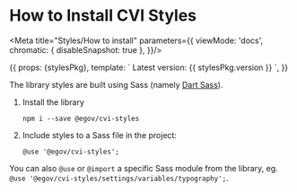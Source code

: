 
# How to Install CVI Styles

<Meta title="Styles/How to install" parameters={{
  viewMode: 'docs',
  chromatic: { disableSnapshot: true },
}}/>

<Story name="How to install">
  {{
    props: {stylesPkg},
    template: `
      Latest version: {{ stylesPkg.version }}
    `,
  }}
</Story>

The library styles are built using Sass (namely [Dart Sass](https://sass-lang.com/dart-sass)).

1. Install the library
    ```
    npm i --save @egov/cvi-styles
    ```
2. Include styles to a Sass file in the project:
    ```
    @use '@egov/cvi-styles';
    ```

You can also `@use` or `@import` a specific Sass module from the library, eg. `@use '@egov/cvi-styles/settings/variables/typography';`.

